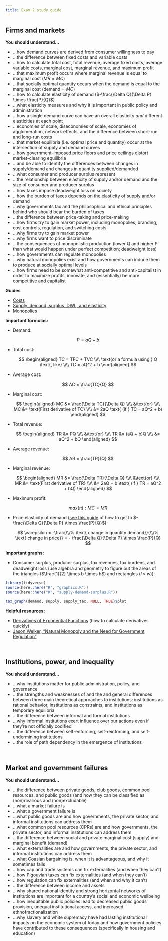 ```yaml
---
title: Exam 2 study guide
---
```


## Firms and markets

**You should understand…**

- …how demand curves are derived from consumer willingness to pay
- …the difference between fixed costs and variable costs
- …how to calculate total cost, total revenue, average fixed costs, average variable costs, marginal cost, marginal revenue, and maximum profit
- …that maximum profit occurs where marginal revenue is equal to marginal cost ($MR = MC$)
- …that socially optimal quantity occurs when the demand is equal to the marginal cost ($\text{demand} = MC$)
- …how to calculate elasticity of demand ($-\frac{\Delta Q}{\Delta P} \times \frac{P}{Q}$)
- …what elasticity measures and why it is important in public policy and administration
- …how a single demand curve can have an overall elasticity *and* different elasticities at each point
- …economies of scale, diseconomies of scale, economies of agglomeration, network effects, and the difference between short-run and long-run costs
- …that market equilibria (i.e. optimal price and quantity) occur at the intersection of supply and demand curves
- …how government-imposed price floors and price ceilings distort market-clearing equilibria 
- …and be able to identify the differences between changes in supply/demand and changes in quantity supplied/demanded
- …what consumer and producer surplus represent
- …the relationship between elasticity of supply and/or demand and the size of consumer and producer surplus
- …how taxes impose deadweight loss on society
- …how the burden of taxes depends on the elasticity of supply and/or demand
- …why governments tax and the philosophical and ethical principles behind who should bear the burden of taxes
- …the difference between price-taking and price-making
- …how firms try to gain market power, including monopolies, branding, cost controls, regulation, and switching costs
- …why firms try to gain market power
- …why firms want to price discriminate
- …the consequences of monopolistic production (lower Q and higher P than what would happen under perfect competition; deadweight loss)
- …how governments can regulate monopolies
- …why natural monopolies exist and how governments can induce them to produce at socially optimal levels
- …how firms need to be somewhat anti-competitive and anti-capitalist in order to maximize profits, innovate, and (essentially) be more competitive and capitalist

**Guides**

- [Costs](/resource/costs/)
- [Supply, demand, surplus, DWL, and elasticity](/resource/supply-demand/)
- [Monopolies](/resource/monopoly/)

**Important formulas:**

- Demand:

    $$
    P = aQ + b
    $$

- Total cost:

    $$
    \begin{aligned}
    TC = TFC + TVC \\\\
    \text{or a formula using } Q \text{, like} \\\\
    TC = aQ^2 + b
    \end{aligned}
    $$

- Average cost:

    $$
    AC = \frac{TC}{Q}
    $$

- Marginal cost:

    $$
    \begin{aligned}
    MC &= \frac{\Delta TC}{\Delta Q} \\\\
    &\text{or} \\\\
    MC &= \text{First derivative of TC} \\\\
    &= 2aQ \text{ (if } TC = aQ^2 + b)
    \end{aligned}
    $$

- Total revenue:

    $$
    \begin{aligned}
    TR &= PQ \\\\
    &\text{or} \\\\
    TR &= (aQ + b)Q \\\\
    &= aQ^2 + bQ
    \end{aligned}
    $$

- Average revenue:

    $$
    AR = \frac{TR}{Q}
    $$

- Marginal revenue:

    $$
    \begin{aligned}
    MR &= \frac{\Delta TR}{\Delta Q} \\\\
    &\text{or} \\\\
    MR &= \text{First derivative of TR} \\\\
    &= 2aQ + b \text{ (if } TR = aQ^2 + bQ)
    \end{aligned}
    $$

- Maximum profit:

    $$
    max(\pi): MC = MR
    $$

- Price elasticity of demand ([see this guide](/resource/costs/#elasticity-of-demand/) of how to get to $- \frac{\Delta Q}{\Delta P} \times \frac{P}{Q}$):

    $$
    \varepsilon = -\frac{\\\% \text{ change in quantity demand}}{\\\% \text{ change in price}} = - \frac{\Delta Q}{\Delta P} \times \frac{P}{Q}
    $$

**Important graphs:**

- Consumer surplus, producer surplus, tax revenues, tax burdens, and deadweight loss (use algebra and geometry to figure out the areas of the triangles ($\frac{1}{2} \times b \times h$) and rectangles ($l \times w$)):

```r
library(tidyverse)
source(here::here("R", "graphics.R"))
source(here::here("R", "supply-demand-surplus.R"))

tax_graph(demand, supply, supply_tax, NULL, TRUE)$plot
```

**Helpful resources:**

- [<i class="fab fa-youtube"></i> Derivatives of Exponential Functions](https://www.youtube.com/watch?v=xgarjF9DP78) (how to calculate derivatives quickly)
- [<i class="fab fa-youtube"></i> Jason Welker, "Natural Monopoly and the Need for Government Regulation"](https://www.youtube.com/watch?v=LhiyJlI5xa0)

&nbsp;

## Institutions, power, and inequality

**You should understand…**

- …why institutions matter for public administration, policy, and governance
- …the strengths and weaknesses of and the and general differences between three main theoretical approaches to institutions: institutions as rational behavior, institutions as constraints, and institutions as temporary equilibria
- …the difference between informal and formal institutions
- …why informal institutions exert influence over our actions even if they're not officially codified
- …the difference between self-enforcing, self-reinforcing, and self-undermining institutions
- …the role of path dependency in the emergence of institutions

&nbsp;

## Market and government failures

**You should understand…**

- …the difference between private goods, club goods, common pool resources, and public goods (and how they can be classified as (non)rivalrous and (non)excludable)
- …what a market failure is
- …what a government failure is
- …what public goods are and how governments, the private sector, and informal institutions can address them
- …what common pool resources (CPRs) are and how governments, the private sector, and informal institutions can address them
- …the difference between social and private marginal cost (supply) and marginal benefit (demand)
- …what externalities are and how governments, the private sector, and informal institutions can address them
- …what Coasian bargaining is, when it is advantageous, and why it sometimes fails
- …how cap and trade systems can fix externalities (and when they can't)
- …how Pigouvian taxes can fix externalities (and when they can't)
- …how regulation can fix externalities (and when and why it can't)
- …the difference between income and assets
- …why shared national identity and strong horizontal networks of institutions are important for a country's social and economic wellbeing
- …how inequitable public policies lead to decreased public goods provision, unequal institutional access, and increased ethnofractionalization
- …why slavery and white supremacy have had lasting institutional impacts on the economic system of today and how government policies have contributed to these consequences (specifically in housing and education)
